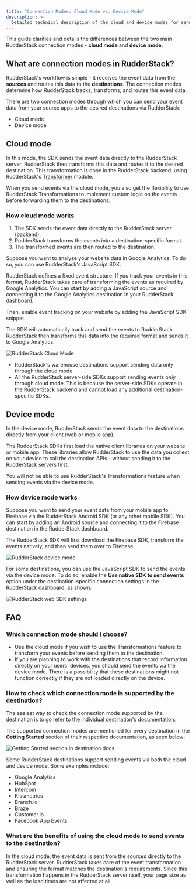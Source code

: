 ```yaml
---
title: "Connection Modes: Cloud Mode vs. Device Mode"
description: >-
  Detailed technical description of the cloud and device modes for sending event data to your specified destinations.
---
```


This guide clarifies and details the differences between the two main RudderStack connection modes - **cloud mode** and **device mode**.

## What are connection modes in RudderStack?

RudderStack's workflow is simple - it receives the event data from the **sources** and routes this data to the **destinations**. The connection modes determine how RudderStack tracks, transforms, and routes this event data.

There are two connection modes through which you can send your event data from your source apps to the desired destinations via RudderStack:

- Cloud mode
- Device mode

## Cloud mode

In this mode, the SDK sends the event data directly to the RudderStack server. RudderStack then transforms this data and routes it to the desired destination. This transformation is done in the RudderStack backend, using RudderStack's [Transformer](https://github.com/rudderlabs/rudder-transformer) module.

<div class="successBlock">
When you send events via the cloud mode, you also get the flexibility to use <Link to="/features/transformations/">RudderStack Transformations</Link> to implement custom logic on the events before forwarding them to the destinations.
</div>

### How cloud mode works

1. The SDK sends the event data directly to the RudderStack server (backend).
2. RudderStack transforms the events into a destination-specific format.
3. The transformed events are then routed to the destination.

Suppose you want to analyze your website data in Google Analytics. To do so, you can use RudderStack's <Link to="/sources/sdks/rudderstack-javascript-sdk/">JavaScript SDK</Link>.

RudderStack defines a <Link to="/event-spec/standard-events/">fixed event structure</Link>. If you track your events in this format, RudderStack takes care of transforming the events as required by Google Analytics. You can start by <Link to="/dashboard-guides/sources/#adding-a-source">adding a JavaScript source</Link> and connecting it to the <Link to="/destinations/streaming-destinations/google-analytics-ga/">Google Analytics destination</Link> in your RudderStack dashboard.

Then, enable event tracking on your website by <Link to="/sources/sdks/rudderstack-javascript-sdk/quick-start-guide/#step-1-install-rudderstack-javascript-sdk">adding the JavaScript SDK snippet</Link>.

The SDK will automatically track and send the events to RudderStack. RudderStack then transforms this data into the required format and sends it to Google Analytics.

<img src="../assets/rs-cloud/rudderstack-cloud-mode.png" alt="RudderStack Cloud Mode" />

<div class="warningBlock">
<ul>
  <li>RudderStack's <Link to="/destinations/warehouse-destinations/">warehouse destinations</Link> support sending data only through the cloud mode.</li>
  <li>All the RudderStack server-side SDKs support sending events only through cloud mode. This is because the server-side SDKs operate in the RudderStack backend and cannot load any additional destination-specific SDKs.</li>
</ul>
</div>

## Device mode

In the device mode, RudderStack sends the event data to the destinations directly from your client (web or mobile app). 

The RudderStack SDKs first load the native client libraries on your website or mobile app. These libraries allow RudderStack to use the data you collect on your device to call the destination APIs - without sending it to the RudderStack servers first.

<div class="warningBlock">
You will not be able to use RudderStack's <Link to="/features/transformations/">Transformations</Link> feature when sending events via the device mode.
</div>

### How device mode works

Suppose you want to send your event data from your mobile app to Firebase via the RudderStack Android SDK (or any other mobile SDK). You can start by <Link to="/dashboard-guides/sources/#adding-a-source">adding an Android source</Link> and connecting it to the <Link to="/destinations/streaming-destinations/firebase/">Firebase destination</Link> in the RudderStack dashboard.

The RudderStack SDK will first download the Firebase SDK, transform the events natively, and then send them over to Firebase.

<img src="../assets/rs-cloud/rudderstack-device-mode.png" alt="RudderStack device mode" />

For some destinations, you can use the <Link to="/sources/sdks/rudderstack-javascript-sdk/">JavaScript SDK</Link> to send the events via the device mode. To do so, enable the **Use native SDK to send events** option under the destination-specific connection settings in the RudderStack dashboard, as shown:

<img src="../assets/rs-cloud/web-device-mode-settings.png" alt="RudderStack web SDK settings" />

## FAQ

### Which connection mode should I choose?

- Use the cloud mode if you wish to use the <Link to="/features/transformations/">Transformations</Link> feature to transform your events before sending them to the destination.
- If you are planning to work with the destinations that record information directly on your users' devices, you should send the events via the device mode. There is a possibility that these destinations might not function correctly if they are not loaded directly on the device.

### How to check which connection mode is supported by the destination?

The easiest way to check the connection mode supported by the destination is to go refer to the individual destination's <Link to="/destinations/overview/">documentation</Link>.

The supported connection modes are mentioned for every destination in the **Getting Started** section of their respective documentation, as seen below:

<img src="../assets/rs-cloud/getting-started-connection-modes.png" alt="Getting Started section in destination docs" />

Some RudderStack destinations support sending events via both the cloud and device mode. Some examples include:
- <Link to="/destinations/streaming-destinations/google-analytics-ga/">Google Analytics</Link>
- <Link to="/destinations/streaming-destinations/hubspot/">HubSpot</Link>
- <Link to="/destinations/streaming-destinations/intercom/">Intercom</Link>
- <Link to="/destinations/streaming-destinations/kissmetrics/">Kissmetrics</Link>
- <Link to="/destinations/streaming-destinations/branchio/">Branch.io</Link>
- <Link to="/destinations/streaming-destinations/braze/">Braze</Link>
- <Link to="/destinations/streaming-destinations/customer.io/">Customer.io</Link>
- <Link to="/destinations/streaming-destinations/facebook-app-events/">Facebook App Events</Link>

### What are the benefits of using the cloud mode to send events to the destination?

In the cloud mode, the event data is sent from the sources directly to the RudderStack server. RudderStack takes care of the event transformation and ensuring the format matches the destination's requirements. Since this transformation happens in the RudderStack server itself, your page size as well as the load times are not affected at all.


